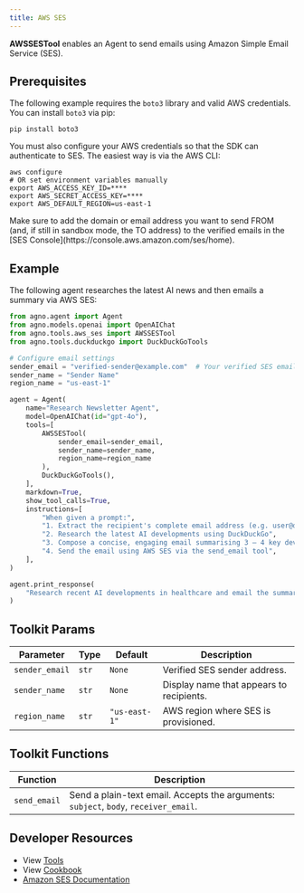 ```yaml
---
title: AWS SES
---
```


**AWSSESTool** enables an Agent to send emails using Amazon Simple Email Service (SES).

## Prerequisites

The following example requires the `boto3` library and valid AWS credentials. You can install `boto3` via pip:

```shell
pip install boto3
```

You must also configure your AWS credentials so that the SDK can authenticate to SES. The easiest way is via the AWS CLI:

```shell
aws configure
# OR set environment variables manually
export AWS_ACCESS_KEY_ID=****
export AWS_SECRET_ACCESS_KEY=****
export AWS_DEFAULT_REGION=us-east-1
```

<Note>
Make sure to add the domain or email address you want to send FROM (and, if still in sandbox mode, the TO address) to the verified emails in  the [SES Console](https://console.aws.amazon.com/ses/home).
</Note>

## Example

The following agent researches the latest AI news and then emails a summary via AWS SES:

```python aws_ses_tools.py
from agno.agent import Agent
from agno.models.openai import OpenAIChat
from agno.tools.aws_ses import AWSSESTool
from agno.tools.duckduckgo import DuckDuckGoTools

# Configure email settings
sender_email = "verified-sender@example.com"  # Your verified SES email
sender_name = "Sender Name"
region_name = "us-east-1"

agent = Agent(
    name="Research Newsletter Agent",
    model=OpenAIChat(id="gpt-4o"),
    tools=[
        AWSSESTool(
            sender_email=sender_email, 
            sender_name=sender_name, 
            region_name=region_name
        ),
        DuckDuckGoTools(),
    ],
    markdown=True,
    show_tool_calls=True,
    instructions=[
        "When given a prompt:",
        "1. Extract the recipient's complete email address (e.g. user@domain.com)",
        "2. Research the latest AI developments using DuckDuckGo",
        "3. Compose a concise, engaging email summarising 3 – 4 key developments",
        "4. Send the email using AWS SES via the send_email tool",
    ],
)

agent.print_response(
    "Research recent AI developments in healthcare and email the summary to johndoe@example.com"
)
```

## Toolkit Params

| Parameter      | Type   | Default      | Description                                                                     |
| -------------- | ------ | ------------ | ------------------------------------------------------------------------------- |
| `sender_email` | `str`  | `None`       | Verified SES sender address.                                                    |
| `sender_name`  | `str`  | `None`       | Display name that appears to recipients.                                        |
| `region_name`  | `str`  | `"us-east-1"` | AWS region where SES is provisioned.                                            |

## Toolkit Functions

| Function      | Description                                                  |
| ------------- | ------------------------------------------------------------ |
| `send_email`  | Send a plain-text email. Accepts the arguments: `subject`, `body`, `receiver_email`. |

## Developer Resources

- View [Tools](https://github.com/agno-agi/agno/blob/main/libs/agno/agno/tools/aws_ses.py)
- View [Cookbook](https://github.com/agno-agi/agno/blob/main/cookbook/tools/aws_ses_tools.py) 
- [Amazon SES Documentation](https://docs.aws.amazon.com/ses/latest/dg/)
